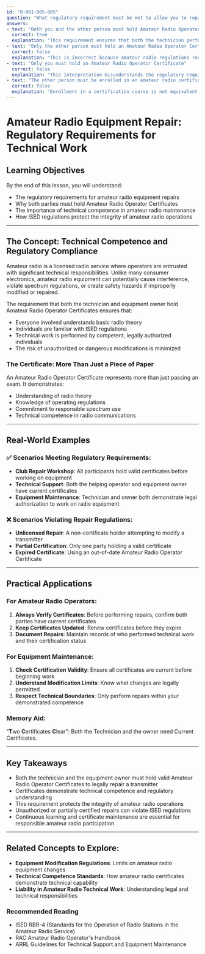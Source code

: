 ```yaml
---
id: "B-001-005-005"
question: "What regulatory requirement must be met to allow you to repair an amateur radio transmitter on behalf of another person?"
answers:
- text: "Both you and the other person must hold Amateur Radio Operator Certificates"
  correct: true
  explanation: "This requirement ensures that both the technician performing the repair and the equipment owner understand amateur radio regulations, technical principles, and operational responsibilities. By mandating that both parties hold valid Amateur Radio Operator Certificates, ISED prevents unauthorized modifications and maintains the technical integrity of amateur radio equipment and operations."
- text: "Only the other person must hold an Amateur Radio Operator Certificate"
  correct: false
  explanation: "This is incorrect because amateur radio regulations require that anyone working on amateur radio transmitting equipment must themselves hold a valid Amateur Radio Operator Certificate. The owner's certificate alone is insufficient to authorize equipment repair or modification."
- text: "Only you must hold an Amateur Radio Operator Certificate"
  correct: false
  explanation: "This interpretation misunderstands the regulatory requirement. Both the technician performing the repair and the equipment owner must hold valid Amateur Radio Operator Certificates to legally perform transmitter repairs or modifications."
- text: "The other person must be enrolled in an amateur radio certification course"
  correct: false
  explanation: "Enrollment in a certification course is not equivalent to holding a valid Amateur Radio Operator Certificate. The regulations require an actual issued certificate, not merely being in the process of obtaining one."
---
```


# Amateur Radio Equipment Repair: Regulatory Requirements for Technical Work

## Learning Objectives
By the end of this lesson, you will understand:
- The regulatory requirements for amateur radio equipment repairs
- Why both parties must hold Amateur Radio Operator Certificates
- The importance of technical competence in amateur radio maintenance
- How ISED regulations protect the integrity of amateur radio operations

---

## The Concept: Technical Competence and Regulatory Compliance

Amateur radio is a licensed radio service where operators are entrusted with significant technical responsibilities. Unlike many consumer electronics, amateur radio equipment can potentially cause interference, violate spectrum regulations, or create safety hazards if improperly modified or repaired.

The requirement that both the technician and equipment owner hold Amateur Radio Operator Certificates ensures that:
- Everyone involved understands basic radio theory
- Individuals are familiar with ISED regulations
- Technical work is performed by competent, legally authorized individuals
- The risk of unauthorized or dangerous modifications is minimized

### The Certificate: More Than Just a Piece of Paper

An Amateur Radio Operator Certificate represents more than just passing an exam. It demonstrates:
- Understanding of radio theory
- Knowledge of operating regulations
- Commitment to responsible spectrum use
- Technical competence in radio communications

---

## Real-World Examples

### ✅ Scenarios Meeting Regulatory Requirements:
- **Club Repair Workshop**: All participants hold valid certificates before working on equipment
- **Technical Support**: Both the helping operator and equipment owner have current certificates
- **Equipment Maintenance**: Technician and owner both demonstrate legal authorization to work on radio equipment

### ❌ Scenarios Violating Repair Regulations:
- **Unlicensed Repair**: A non-certificate holder attempting to modify a transmitter
- **Partial Certification**: Only one party holding a valid certificate
- **Expired Certificate**: Using an out-of-date Amateur Radio Operator Certificate

---

## Practical Applications

### For Amateur Radio Operators:
1. **Always Verify Certificates**: Before performing repairs, confirm both parties have current certificates
2. **Keep Certificates Updated**: Renew certificates before they expire
3. **Document Repairs**: Maintain records of who performed technical work and their certification status

### For Equipment Maintenance:
1. **Check Certification Validity**: Ensure all certificates are current before beginning work
2. **Understand Modification Limits**: Know what changes are legally permitted
3. **Respect Technical Boundaries**: Only perform repairs within your demonstrated competence

### Memory Aid:
"**T**wo **C**ertificates **C**lear": Both the Technician and the owner need Current Certificates.

---

## Key Takeaways

- Both the technician and the equipment owner must hold valid Amateur Radio Operator Certificates to legally repair a transmitter
- Certificates demonstrate technical competence and regulatory understanding
- This requirement protects the integrity of amateur radio operations
- Unauthorized or partially certified repairs can violate ISED regulations
- Continuous learning and certificate maintenance are essential for responsible amateur radio participation

---

## Related Concepts to Explore:
- **Equipment Modification Regulations**: Limits on amateur radio equipment changes
- **Technical Competence Standards**: How amateur radio certificates demonstrate technical capability
- **Liability in Amateur Radio Technical Work**: Understanding legal and technical responsibilities

### Recommended Reading
- ISED RBR-4 (Standards for the Operation of Radio Stations in the Amateur Radio Service)
- RAC Amateur Radio Operator's Handbook
- ARRL Guidelines for Technical Support and Equipment Maintenance